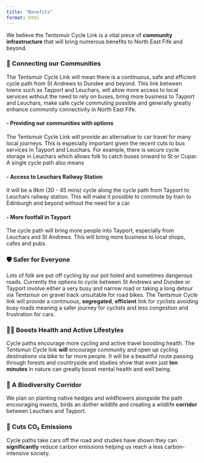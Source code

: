 ```yaml
---
title: "Benefits"
format: html
---
```


We believe the Tentsmuir Cycle Link is a vital piece of **community infrastructure** that will bring numerous benefits to North East Fife and beyond.

### 🌱 Connecting our Communities
The Tentsmuir Cycle Link will mean there is a continuous, safe and efficient cycle path from St Andrews to Dundee and beyond. This link between towns such as Tayport and Leuchars, will allow more access to local services without the need to rely on buses, bring more business to Tayport and Leuchars, make safe cycle commuting possible and generally greatly enhance community connectivity in North East Fife. 

#### - Providing our communities with options
The Tentsmuir Cycle Link will provide an alternative to car travel for many local journeys. This is especially important given the recent cuts to bus services in Tayport and Leuchars. For example, there is secure cycle storage in Leuchars which allows folk to catch buses onward to St or Cupar. A single cycle path also means

#### - Access to Leuchars Railway Station
It will be a 9km (30 - 45 mins) cycle along the cycle path from Tayport to Leuchars railway station. This will make it possible to commute by train to Edinburgh and beyond without the need for a car.

#### - More footfall in Tayport
The cycle path will bring more people into Tayport, especially from Leuchars and St Andrews. This will bring more business to local shops, cafes and pubs.

### 🛡️ Safer for Everyone
Lots of folk are put off cycling by our pot holed and sometimes dangerous roads. Currently the options to cycle between St Andrews and Dundee or Tayport involve either a very busy and narrow road or taking a long detour via Tentsmuir on gravel track unsuitable for road bikes. The Tentsmuir Cycle link will provide a continuous, **segregated**, **efficient** link for cyclists avoiding busy roads meaning a safer journey for cyclists and less congestion and frustration for cars.

### 🏃‍♂️ Boosts Health and Active Lifestyles
Cycle paths encourage more cycling and active travel boosting health. The Tentsmuir Cycle link **will** encourage community and open up cycling destinations via bike to far more people. It will be a beautiful route passing through forests and countryside and studies show that even just **ten minutes** in nature can greatly boost mental health and well being.

### 🌳 A **Biodiversity** Corridor
We plan on planting native hedges and wildflowers alongside the path encouraging insects, birds an dother wildlife and creating a wildlife **corridor** between Leuchars and Tayport.

### 🌱 Cuts CO₂ Emissions
Cycle paths take cars off the road and studies have shown they can **significantly** reduce carbon emissions helping us reach a less carbon-intensive society.